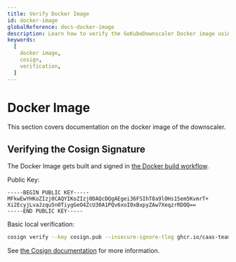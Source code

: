 ```yaml
---
title: Verify Docker Image
id: docker-image
globalReference: docs-docker-image
description: Learn how to verify the GoKubeDownscaler Docker image using Cosign.
keywords:
  [
    docker image,
    cosign,
    verification,
  ]
---
```


# Docker Image

This section covers documentation on the docker image of the downscaler.

## Verifying the Cosign Signature

The Docker Image gets built and signed in [the Docker build workflow](ref:contributing-github-workflows#docker-build).

Public Key:

```text title="cosign.pub"
-----BEGIN PUBLIC KEY-----
MFkwEwYHKoZIzj0CAQYIKoZIzj0DAQcDQgAEgei36FSIhT8a9lOHs1Sem5KvmrT+
Xi2EcyjLvaJzqu5n0TiygGeO4ZcU30A1PQv6xoI0xBxpyZAw7XeqzrRDOQ==
-----END PUBLIC KEY-----
```

Basic local verification:

```bash
cosign verify --key cosign.pub --insecure-ignore-tlog ghcr.io/caas-team/gokubedownscaler:latest
```

See [the Cosign documentation](https://docs.sigstore.dev/cosign/verifying/verify) for more information.

